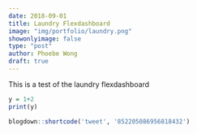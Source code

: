 ```yaml
---
date: 2018-09-01
title: Laundry Flexdashboard
image: "img/portfolio/laundry.png"
showonlyimage: false
type: "post"
author: Phoebe Wong
draft: true
---
```


This is a test of the laundry flexdashboard

```r
y = 1+2
print(y)
```

```r
blogdown::shortcode('tweet', '852205086956818432')
```